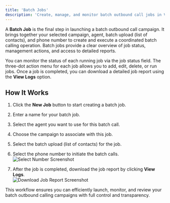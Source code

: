 ```yaml
---
title: 'Batch Jobs'
description: 'Create, manage, and monitor batch outbound call jobs in Voqo AI.'
---
```


A **Batch Job** is the final step in launching a batch outbound call campaign. It brings together your selected campaign, agent, batch upload (list of contacts), and phone number to create and execute a coordinated batch calling operation. Batch jobs provide a clear overview of job status, management actions, and access to detailed reports.

You can monitor the status of each running job via the job status field. The three-dot action menu for each job allows you to add, edit, delete, or run jobs. Once a job is completed, you can download a detailed job report using the **View Logs** option.

## How It Works

1. Click the **New Job** button to start creating a batch job.  
  
2. Enter a name for your batch job.  
 
3. Select the agent you want to use for this batch call.  
  
4. Choose the campaign to associate with this job.  
   
5. Select the batch upload (list of contacts) for the job.  
  
6. Select the phone number to initiate the batch calls.  
   ![Select Number Screenshot](./images/batch-outbound-calls/jobs1.png)
7. After the job is completed, download the job report by clicking **View Logs**.  
   ![Download Job Report Screenshot](./images/batch-outbound-calls/jobs2.png)

This workflow ensures you can efficiently launch, monitor, and review your batch outbound calling campaigns with full control and transparency.